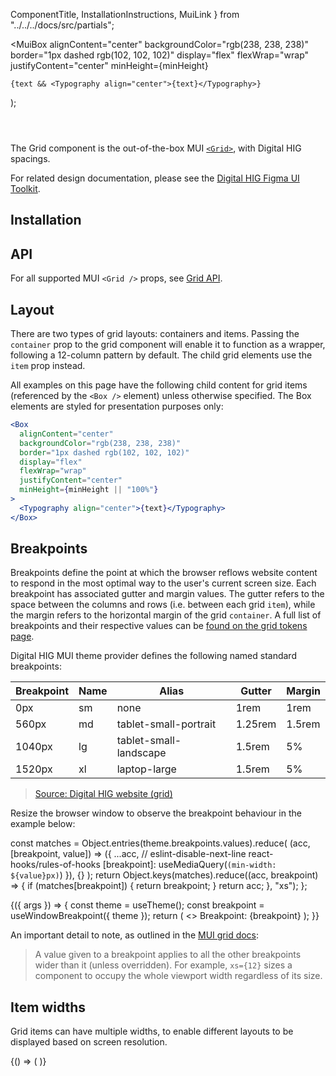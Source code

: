   ComponentTitle,
  InstallationInstructions,
  MuiLink
} from "../../../docs/src/partials";

  <MuiBox
    alignContent="center"
    backgroundColor="rgb(238, 238, 238)"
    border="1px dashed rgb(102, 102, 102)"
    display="flex"
    flexWrap="wrap"
    justifyContent="center"
    minHeight={minHeight}
  >
    {text && <Typography align="center">{text}</Typography>}
  </MuiBox>
);

<Meta
  component={Grid}
  id="components/grid"
  title="Digital HIG/Components/Grid"
/>

<ComponentTitle name="Grid" status="Stable" />

<code>
  <MuiLink
    componentName="Grid"
    link="https://mui.com/material-ui/react-grid/"
  />
</code>

The Grid component is the out-of-the-box MUI [`<Grid>`](https://mui.com/material-ui/react-grid/), with Digital HIG spacings.

For related design documentation, please see the [Digital HIG Figma UI Toolkit](https://www.figma.com/file/Eks986gkqncHjkLnwQjO7g/iccc-sticker-sheets?node-id=4259%3A331696).

## Installation

<InstallationInstructions
  peerDependencies={peerDependencies}
  componentImport="Grid"
/>

## API

For all supported MUI `<Grid />` props, see [Grid API](https://mui.com/material-ui/api/grid/).

## Layout

There are two types of grid layouts: containers and items. Passing the `container` prop to the grid component will enable it to function as a wrapper, following a 12-column pattern by default. The child grid elements use the `item` prop instead.

All examples on this page have the following child content for grid items (referenced by the `<Box />` element) unless otherwise specified. The Box elements are styled for presentation purposes only:

```jsx
<Box
  alignContent="center"
  backgroundColor="rgb(238, 238, 238)"
  border="1px dashed rgb(102, 102, 102)"
  display="flex"
  flexWrap="wrap"
  justifyContent="center"
  minHeight={minHeight || "100%"}
>
  <Typography align="center">{text}</Typography>
</Box>
```

## Breakpoints

Breakpoints define the point at which the browser reflows website content to respond in the most optimal way to the user's current screen size. Each breakpoint has associated gutter and margin values. The gutter refers to the space between the columns and rows (i.e. between each grid `item`), while the margin refers to the horizontal margin of the grid `container`. A full list of breakpoints and their respective values can be [found on the grid tokens page](/docs/iccc-theme-data-tokens-grid--page).

Digital HIG MUI theme provider defines the following named standard breakpoints:

| Breakpoint | Name | Alias                  | Gutter  | Margin |
| ---------- | ---- | ---------------------- | ------- | ------ |
| 0px        | sm   | none                   | 1rem    | 1rem   |
| 560px      | md   | tablet-small-portrait  | 1.25rem | 1.5rem |
| 1040px     | lg   | tablet-small-landscape | 1.5rem  | 5%     |
| 1520px     | xl   | laptop-large           | 1.5rem  | 5%     |

> [Source: Digital HIG website (grid)](https://iccc.autodesk.com/grid/)

Resize the browser window to observe the breakpoint behaviour in the example below:

  const matches = Object.entries(theme.breakpoints.values).reduce(
    (acc, [breakpoint, value]) => ({
      ...acc,
      // eslint-disable-next-line react-hooks/rules-of-hooks
      [breakpoint]: useMediaQuery(`(min-width: ${value}px)`)
    }),
    {}
  );
  return Object.keys(matches).reduce((acc, breakpoint) => {
    if (matches[breakpoint]) {
      return breakpoint;
    }
    return acc;
  }, "xs");
};

<Canvas>
  <Story name="Breakpoints">
    {({ args }) => {
      const theme = useTheme();
      const breakpoint = useWindowBreakpoint({ theme });
      return (
        <>
          <Typography align="center" sx={{ mb: 6 }}>
            Breakpoint: {breakpoint}
          </Typography>
          <Grid
            {...args}
            container
            sx={{
              height: "300px",
              background: "#BDBDFF"
            }}
          >
            <Grid item xs={1}>
              <Box />
            </Grid>
            <Grid item xs={1}>
              <Box />
            </Grid>
            <Grid item xs={1}>
              <Box />
            </Grid>
            <Grid item xs={1}>
              <Box />
            </Grid>
            <Grid item xs={1}>
              <Box />
            </Grid>
            <Grid item xs={1}>
              <Box />
            </Grid>
            <Grid item xs={1}>
              <Box />
            </Grid>
            <Grid item xs={1}>
              <Box />
            </Grid>
            <Grid item xs={1}>
              <Box />
            </Grid>
            <Grid item xs={1}>
              <Box />
            </Grid>
            <Grid item xs={1}>
              <Box />
            </Grid>
            <Grid item xs={1}>
              <Box />
            </Grid>
          </Grid>
        </>
      );
    }}
  </Story>
</Canvas>

An important detail to note, as outlined in the [MUI grid docs](https://mui.com/material-ui/react-grid/):

> A value given to a breakpoint applies to all the other breakpoints wider than it (unless overridden). For example, `xs={12}` sizes a component to occupy the whole viewport width regardless of its size.

## Item widths

Grid items can have multiple widths, to enable different layouts to be displayed based on screen resolution.

<Canvas>
  <Story name="Item widths">
    {() => (
      <Grid container sx={{ background: "#BDBDFF" }}>
        <Grid item sm={6} md={8}>
          <Box text="sm=6, md=8" />
        </Grid>
        <Grid item sm={6} md={4}>
          <Box text="sm=6, md=4" />
        </Grid>
        <Grid item sm={6} md={4}>
          <Box text="sm=6, md=4" />
        </Grid>
        <Grid item sm={6} md={8}>
          <Box text="sm=6, md=8" />
        </Grid>
      </Grid>
    )}
  </Story>
</Canvas>
